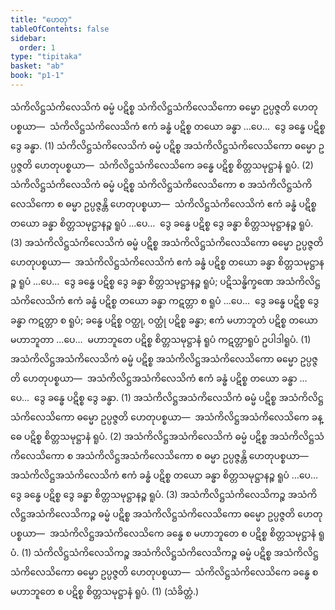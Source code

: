 ```yaml
---
title: "ဟေတု"
tableOfContents: false
sidebar:
  order: 1
type: "tipitaka"
basket: "ab"
book: "p1-1"
---
```



<DynamicBreadcrumb />

<Division number="1" book="p1-1" e="ch" v="36" p="442">

<Paragraph number="2806" book="p1-1">
သံကိလိဋ္ဌသံကိလေသိကံ ဓမ္မံ ပဋိစ္စ သံကိလိဋ္ဌသံကိလေသိကော ဓမ္မော ဥပ္ပဇ္ဇတိ ဟေတုပစ္စယာ—  သံကိလိဋ္ဌသံကိလေသိကံ ဧကံ ခန္ဓံ ပဋိစ္စ တယော ခန္ဓာ …ပေ…  ဒွေ ခန္ဓေ ပဋိစ္စ ဒွေ ခန္ဓာ. (1)
</Paragraph>

<Paragraph number="2807" book="p1-1">
သံကိလိဋ္ဌသံကိလေသိကံ ဓမ္မံ ပဋိစ္စ အသံကိလိဋ္ဌသံကိလေသိကော ဓမ္မော ဥပ္ပဇ္ဇတိ ဟေတုပစ္စယာ—  သံကိလိဋ္ဌသံကိလေသိကေ ခန္ဓေ ပဋိစ္စ စိတ္တသမုဋ္ဌာနံ ရူပံ. (2)
</Paragraph>

<Paragraph number="2808" book="p1-1">
သံကိလိဋ္ဌသံကိလေသိကံ ဓမ္မံ ပဋိစ္စ သံကိလိဋ္ဌသံကိလေသိကော စ အသံကိလိဋ္ဌသံကိလေသိကော စ ဓမ္မာ ဥပ္ပဇ္ဇန္တိ ဟေတုပစ္စယာ—  သံကိလိဋ္ဌသံကိလေသိကံ ဧကံ ခန္ဓံ ပဋိစ္စ တယော ခန္ဓာ စိတ္တသမုဋ္ဌာနဉ္စ ရူပံ …ပေ…  ဒွေ ခန္ဓေ ပဋိစ္စ ဒွေ ခန္ဓာ စိတ္တသမုဋ္ဌာနဉ္စ ရူပံ. (3)
</Paragraph>

<Paragraph number="2809" book="p1-1">
အသံကိလိဋ္ဌသံကိလေသိကံ ဓမ္မံ ပဋိစ္စ အသံကိလိဋ္ဌသံကိလေသိကော ဓမ္မော ဥပ္ပဇ္ဇတိ ဟေတုပစ္စယာ—  အသံကိလိဋ္ဌသံကိလေသိကံ ဧကံ ခန္ဓံ ပဋိစ္စ တယော ခန္ဓာ စိတ္တသမုဋ္ဌာနဉ္စ ရူပံ …ပေ…  ဒွေ ခန္ဓေ ပဋိစ္စ ဒွေ ခန္ဓာ စိတ္တသမုဋ္ဌာနဉ္စ ရူပံ; ပဋိသန္ဓိက္ခဏေ အသံကိလိဋ္ဌသံကိလေသိကံ ဧကံ ခန္ဓံ ပဋိစ္စ တယော ခန္ဓာ ကဋတ္တာ စ ရူပံ …ပေ…  ဒွေ ခန္ဓေ ပဋိစ္စ ဒွေ ခန္ဓာ ကဋတ္တာ စ ရူပံ; ခန္ဓေ ပဋိစ္စ ဝတ္ထု, ဝတ္ထုံ ပဋိစ္စ ခန္ဓာ; ဧကံ မဟာဘူတံ ပဋိစ္စ တယော မဟာဘူတာ …ပေ…  မဟာဘူတေ ပဋိစ္စ စိတ္တသမုဋ္ဌာနံ ရူပံ ကဋတ္တာရူပံ ဥပါဒါရူပံ. (1)
</Paragraph>

</Division>
<Division number="2" book="p1-1" e="ch" v="36" p="442">

<Paragraph number="2810" book="p1-1">
အသံကိလိဋ္ဌအသံကိလေသိကံ ဓမ္မံ ပဋိစ္စ အသံကိလိဋ္ဌအသံကိလေသိကော ဓမ္မော ဥပ္ပဇ္ဇတိ ဟေတုပစ္စယာ—  အသံကိလိဋ္ဌအသံကိလေသိကံ ဧကံ ခန္ဓံ ပဋိစ္စ တယော ခန္ဓာ …ပေ…  ဒွေ ခန္ဓေ ပဋိစ္စ ဒွေ ခန္ဓာ. (1)
</Paragraph>

<Paragraph number="2811" book="p1-1">
အသံကိလိဋ္ဌအသံကိလေသိကံ ဓမ္မံ ပဋိစ္စ အသံကိလိဋ္ဌသံကိလေသိကော ဓမ္မော ဥပ္ပဇ္ဇတိ ဟေတုပစ္စယာ—  အသံကိလိဋ္ဌအသံကိလေသိကေ ခန္ဓေ ပဋိစ္စ စိတ္တသမုဋ္ဌာနံ ရူပံ. (2)
</Paragraph>

<Paragraph number="2812" book="p1-1">
အသံကိလိဋ္ဌအသံကိလေသိကံ ဓမ္မံ ပဋိစ္စ အသံကိလိဋ္ဌသံကိလေသိကော စ အသံကိလိဋ္ဌအသံကိလေသိကော စ ဓမ္မာ ဥပ္ပဇ္ဇန္တိ ဟေတုပစ္စယာ—  အသံကိလိဋ္ဌအသံကိလေသိကံ ဧကံ ခန္ဓံ ပဋိစ္စ တယော ခန္ဓာ စိတ္တသမုဋ္ဌာနဉ္စ ရူပံ …ပေ…  ဒွေ ခန္ဓေ ပဋိစ္စ ဒွေ ခန္ဓာ စိတ္တသမုဋ္ဌာနဉ္စ ရူပံ. (3)
</Paragraph>

<Paragraph number="2813" book="p1-1">
အသံကိလိဋ္ဌသံကိလေသိကဉ္စ အသံကိလိဋ္ဌအသံကိလေသိကဉ္စ ဓမ္မံ ပဋိစ္စ အသံကိလိဋ္ဌသံကိလေသိကော ဓမ္မော ဥပ္ပဇ္ဇတိ ဟေတုပစ္စယာ—  အသံကိလိဋ္ဌအသံကိလေသိကေ ခန္ဓေ စ မဟာဘူတေ စ ပဋိစ္စ စိတ္တသမုဋ္ဌာနံ ရူပံ. (1)
</Paragraph>

<Paragraph number="2814" book="p1-1">
သံကိလိဋ္ဌသံကိလေသိကဉ္စ အသံကိလိဋ္ဌသံကိလေသိကဉ္စ ဓမ္မံ ပဋိစ္စ အသံကိလိဋ္ဌသံကိလေသိကော ဓမ္မော ဥပ္ပဇ္ဇတိ ဟေတုပစ္စယာ—  သံကိလိဋ္ဌသံကိလေသိကေ ခန္ဓေ စ မဟာဘူတေ စ ပဋိစ္စ စိတ္တသမုဋ္ဌာနံ ရူပံ. (1) (သံခိတ္တံ.)
</Paragraph>
</Division>